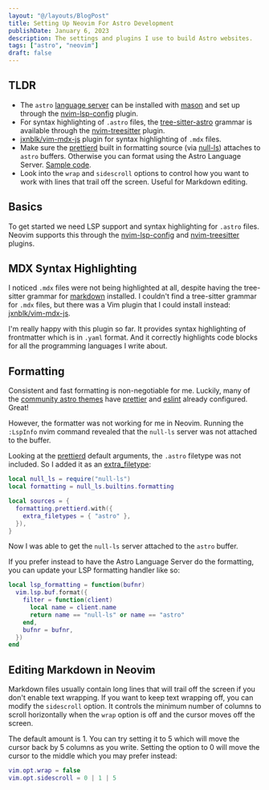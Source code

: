 ```yaml
---
layout: "@/layouts/BlogPost"
title: Setting Up Neovim For Astro Development
publishDate: January 6, 2023
description: The settings and plugins I use to build Astro websites.
tags: ["astro", "neovim"]
draft: false
---
```


## TLDR

- The `astro` [language server](https://github.com/withastro/language-tools/tree/main/packages/language-server) can be installed with [mason](https://github.com/williamboman/mason.nvim) and set up through the [nvim-lsp-config](https://github.com/neovim/nvim-lspconfig/blob/master/doc/server_configurations.md#astro) plugin.
- For syntax highlighting of `.astro` files, the [tree-sitter-astro](https://github.com/virchau13/tree-sitter-astro) grammar is available through the [nvim-treesitter](https://github.com/nvim-treesitter/nvim-treesitter#supported-languages) plugin.
- [jxnblk/vim-mdx-js](https://github.com/jxnblk/vim-mdx-js) plugin for syntax highlighting of `.mdx` files.
- Make sure the [prettierd](https://github.com/fsouza/prettierd) built in formatting source (via [null-ls](https://github.com/jose-elias-alvarez/null-ls.nvim/blob/main/doc/BUILTINS.md#prettierd)) attaches to `astro` buffers. Otherwise you can format using the Astro Language Server. [Sample code](#formatting).
- Look into the `wrap` and `sidescroll` options to control how you want to work with lines that trail off the screen. Useful for Markdown editing.

## Basics

To get started we need LSP support and syntax highlighting for `.astro` files. Neovim supports this through the [nvim-lsp-config](https://github.com/neovim/nvim-lspconfig/blob/master/doc/server_configurations.md#astro) and [nvim-treesitter](https://github.com/nvim-treesitter/nvim-treesitter#supported-languages) plugins.

## MDX Syntax Highlighting

I noticed `.mdx` files were not being highlighted at all, despite having the tree-sitter grammar for [markdown](https://github.com/MDeiml/tree-sitter-markdown) installed. I couldn't find a tree-sitter grammar for `.mdx` files, but there was a Vim plugin that I could install instead: [jxnblk/vim-mdx-js](https://github.com/jxnblk/vim-mdx-js).

I'm really happy with this plugin so far. It provides syntax highlighting of frontmatter which is in `.yaml` format. And it correctly highlights code blocks for all the programming languages I write about.

## Formatting

Consistent and fast formatting is non-negotiable for me. Luckily, many of the [community astro themes](https://astro.build/themes/) have [prettier](https://prettier.io/) and [eslint](https://eslint.org/) already configured. Great!

However, the formatter was not working for me in Neovim. Running the `:LspInfo` nvim command revealed that the `null-ls` server was not attached to the buffer.

Looking at the [prettierd](https://github.com/jose-elias-alvarez/null-ls.nvim/blob/main/doc/BUILTINS.md#prettierd) default arguments, the `.astro` filetype was not included. So I added it as an [extra_filetype](https://github.com/jose-elias-alvarez/null-ls.nvim/blob/main/doc/BUILTIN_CONFIG.md#filetypes):

```lua
local null_ls = require("null-ls")
local formatting = null_ls.builtins.formatting

local sources = {
  formatting.prettierd.with({
    extra_filetypes = { "astro" },
  }),
}
```

Now I was able to get the `null-ls` server attached to the `astro` buffer.

If you prefer instead to have the Astro Language Server do the formatting, you can update your LSP formatting handler like so:

```lua
local lsp_formatting = function(bufnr)
  vim.lsp.buf.format({
    filter = function(client)
      local name = client.name
      return name == "null-ls" or name == "astro"
    end,
    bufnr = bufnr,
  })
end
```

## Editing Markdown in Neovim

Markdown files usually contain long lines that will trail off the screen if you don't enable text wrapping. If you want to keep text wrapping off, you can modify the `sidescroll` option. It controls the minimum number of columns to scroll horizontally when the `wrap` option is off and the cursor moves off the screen.

The default amount is 1. You can try setting it to 5 which will move the cursor back by 5 columns as you write. Setting the option to 0 will move the cursor to the middle which you may prefer instead:

```lua
vim.opt.wrap = false
vim.opt.sidescroll = 0 | 1 | 5
```

